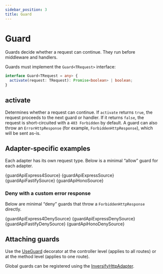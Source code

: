 ```yaml
---
sidebar_position: 3
title: Guard
---
```


# Guard

Guards decide whether a request can continue. They run before middleware and handlers.

Guards must implement the `Guard<TRequest>` interface:

```ts
interface Guard<TRequest = any> {
  activate(request: TRequest): Promise<boolean> | boolean;
}
```

## activate

Determines whether a request can continue. If `activate` returns `true`, the request proceeds to the next guard or handler. If it returns `false`, the request is short-circuited with a `403 Forbidden` by default. A guard can also throw an `ErrorHttpResponse` (for example, `ForbiddenHttpResponse`), which will be sent as-is.

## Adapter-specific examples

Each adapter has its own request type. Below is a minimal “allow” guard for each adapter.

<Tabs>
  <TabItem value="express4" label="Express 4">
    <CodeBlock language="ts">{guardApiExpress4Source}</CodeBlock>
  </TabItem>
  <TabItem value="express5" label="Express 5">
    <CodeBlock language="ts">{guardApiExpressSource}</CodeBlock>
  </TabItem>
  <TabItem value="fastify" label="Fastify">
    <CodeBlock language="ts">{guardApiFastifySource}</CodeBlock>
  </TabItem>
  <TabItem value="hono" label="Hono">
    <CodeBlock language="ts">{guardApiHonoSource}</CodeBlock>
  </TabItem>
</Tabs>

### Deny with a custom error response

Below are minimal “deny” guards that throw a `ForbiddenHttpResponse` directly.

<Tabs>
  <TabItem value="express4-deny" label="Express 4">
    <CodeBlock language="ts">{guardApiExpress4DenySource}</CodeBlock>
  </TabItem>
  <TabItem value="express5-deny" label="Express 5">
    <CodeBlock language="ts">{guardApiExpressDenySource}</CodeBlock>
  </TabItem>
  <TabItem value="fastify-deny" label="Fastify">
    <CodeBlock language="ts">{guardApiFastifyDenySource}</CodeBlock>
  </TabItem>
  <TabItem value="hono-deny" label="Hono">
    <CodeBlock language="ts">{guardApiHonoDenySource}</CodeBlock>
  </TabItem>
</Tabs>

## Attaching guards

Use the [UseGuard](../../api/decorators#useguard) decorator at the controller level (applies to all routes) or at the method level (applies to one route).

Global guards can be registered using the [InversifyHttpAdapter](../../api/inversify-http-adapter#applyglobalguards).
